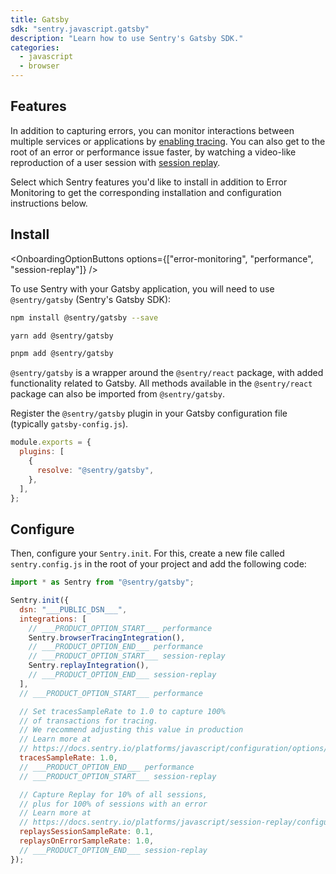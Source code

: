 ```yaml
---
title: Gatsby
sdk: "sentry.javascript.gatsby"
description: "Learn how to use Sentry's Gatsby SDK."
categories:
  - javascript
  - browser
---
```


## Features

In addition to capturing errors, you can monitor interactions between multiple services or applications by [enabling tracing](/concepts/key-terms/tracing/). You can also get to the root of an error or performance issue faster, by watching a video-like reproduction of a user session with [session replay](/product/explore/session-replay/web/getting-started/).

Select which Sentry features you'd like to install in addition to Error Monitoring to get the corresponding installation and configuration instructions below.

## Install

<OnboardingOptionButtons options={["error-monitoring", "performance", "session-replay"]} />

To use Sentry with your Gatsby application, you will need to use `@sentry/gatsby` (Sentry's Gatsby SDK):

```bash {tabTitle:npm}
npm install @sentry/gatsby --save
```

```bash {tabTitle:yarn}
yarn add @sentry/gatsby
```

```bash {tabTitle:pnpm}
pnpm add @sentry/gatsby
```

<Alert>

`@sentry/gatsby` is a wrapper around the `@sentry/react` package, with added functionality related to Gatsby. All methods available in the `@sentry/react` package can also be imported from `@sentry/gatsby`.

</Alert>

Register the `@sentry/gatsby` plugin in your Gatsby configuration file (typically `gatsby-config.js`).

```javascript {filename:gatsby-config.js}
module.exports = {
  plugins: [
    {
      resolve: "@sentry/gatsby",
    },
  ],
};
```

## Configure

Then, configure your `Sentry.init`. For this, create a new file called `sentry.config.js` in the root of your project and add the following code:


```javascript {filename:sentry.config.(js|ts)}
import * as Sentry from "@sentry/gatsby";

Sentry.init({
  dsn: "___PUBLIC_DSN___",
  integrations: [
    // ___PRODUCT_OPTION_START___ performance
    Sentry.browserTracingIntegration(),
    // ___PRODUCT_OPTION_END___ performance
    // ___PRODUCT_OPTION_START___ session-replay
    Sentry.replayIntegration(),
    // ___PRODUCT_OPTION_END___ session-replay
  ],
  // ___PRODUCT_OPTION_START___ performance

  // Set tracesSampleRate to 1.0 to capture 100%
  // of transactions for tracing.
  // We recommend adjusting this value in production
  // Learn more at
  // https://docs.sentry.io/platforms/javascript/configuration/options/#traces-sample-rate
  tracesSampleRate: 1.0,
  // ___PRODUCT_OPTION_END___ performance
  // ___PRODUCT_OPTION_START___ session-replay

  // Capture Replay for 10% of all sessions,
  // plus for 100% of sessions with an error
  // Learn more at
  // https://docs.sentry.io/platforms/javascript/session-replay/configuration/#general-integration-configuration
  replaysSessionSampleRate: 0.1,
  replaysOnErrorSampleRate: 1.0,
  // ___PRODUCT_OPTION_END___ session-replay
});
```
